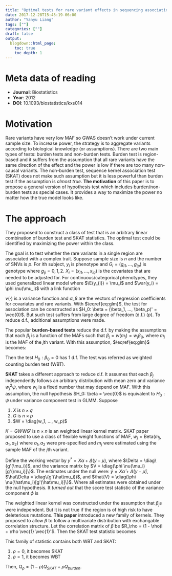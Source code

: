 ```yaml
---
title: "Optimal tests for rare variant effects in sequencing association studies"
date: 2017-12-28T15:45:19-06:00
author: "Yanyu Liang"
tags: [""]
categories: [""]
draft: false
output:
  blogdown::html_page:
    toc: true
    toc_depth: 1
---
```


$$
\newcommand\E{\text{E}}
\newcommand\nocr{\nonumber\\}
\newcommand\var{\text{Var}}
\newcommand\diag{\text{diag}}
$$

# Meta data of reading

* **Journal**: Biostatistics
* **Year**: 2012
* **DOI**: 10.1093/biostatistics/kxs014

# Motivation

Rare variants have very low MAF so GWAS doesn't work under current sample size. To increase power, the strategy is to aggregate variants according to biological knowledge (or assumptions). There are two main types of tests: burden tests and non-burden tests. Burden test is region-based and it suffers from the assumption that all rare variants have the same direction of the effect and the power is low if there are too many non-causal variants. The non-burden test, sequence kernel association test (SKAT) does not make such assumption but it is less powerful than burden test if the assumption is *almost true*. **The motivation** of this paper is to propose a general version of hypothesis test which includes burden/non-burden tests as special cases. It provides a way to maximize the power no matter how the true model looks like.

# The approach

They proposed to construct a class of test that is an arbitrary linear combination of burden test and SKAT statistics. The optimal test could be identified by maximizing the power within the class.

The goal is to test whether the rare variants in a single region are associated with a complex trait. Suppose sample size is $n$ and the number of SNVs is $p$. For $i$th subject, $y_i$ is phenotype and $G_i = (g_{i1}, ..., g_{ip})$ is genotype where $g_{ij} = 0, 1, 2$. $X_i = (x_{i1}, ..., x_{iq})$ is the covariates that are needed to be adjusted for. For continuous/categorical phenotypes, they used generalized linear model where $\E(y_{i}) = \mu_i$ and $\var(y_i) = \phi \nu(\mu_i)$ with a link function

  \begin{align}
    g(\mu_i) &= X_i \alpha + G_i \beta \label{eq:glm}
  \end{align}

$\nu(\cdot)$ is a variance function and $\alpha, \beta$ are the vectors of regression coefficients for covariates and rare variants. With $\eqref{eq:glm}$, the test for association can be constructed as $H_0: \beta = (\beta_1, ..., \beta_p)' = \vec{0}$. But such test suffers from large degree of freedom (d.f.) ($p$). To reduce d.f., additional assumptions were made.

The popular **burden-based tests** reduce the d.f. by making the assumptions that each $\beta_j$ is a function of the MAFs such that $\beta_j = w(m_j) = w_j\beta_0$, where $m_j$ is the MAF of the $j$th variant. With this assumption, $\eqref{eq:glm}$ becomes:

  \begin{align}
    g(\mu_i) &= X_i \alpha + \beta_0 \sum_{j = 1}^p w_j g_{ij} \label{eq:burden}
  \end{align}

Then the test $H_0: \beta_0 = 0$ has 1 d.f. The test was referred as weighted counting burden test (WBT).

**SKAT** takes a different approach to reduce d.f. It assumes that each $\beta_j$ independently follows an arbitrary distribution with mean zero and variance $w_j^2 \psi$, where $w_j$ is a fixed number that may depend on MAF. With this assumption, the null hypothesis $H_0: \beta = \vec{0}$ is equivalent to $H_0: \psi$ under variance component test in GLMM. Suppose

  1. $X$ is $n \times q$
  2. $G$ is $n \times p$
  3. $W = \diag(w_1, ..., w_p)$

$K = GWWG'$ is $n \times n$  is an weighted linear kernel matrix. SKAT paper proposed to use a class of flexible weight functions of MAF, $w_j = \text{Beta}(m_j, a_1, a_2)$ where $a_1, a_2$ were pre-specified and $m_j$ were estimated using the sample MAF of the $j$th variant.

Define the working vector by $y^* = X\alpha + \Delta (y - \mu)$, where $\Delta = \diag\{g'(\mu_i))$, and the variance matrix by $V = \diag(\phi \nu(\mu_i)[g'(\mu_i)]\}$. The estimates under the null were: $\tilde{y} = X\hat\alpha + \hat\Delta (y - \hat\mu)$, $\hat\Delta = \diag\{g'(\hat\mu_i))$, and $\hat{V} = \diag(\phi \nu(\hat\mu_i)[g'(\hat\mu_i)]\}$. Where all estimates were obtained under the null hypothesis. It *turned out* that the score test statistic of the variance component $\phi$ is

  \begin{align}
    Q &= (\tilde{y} - X\alpha)' \hat{V}^{-1} K \hat{V}^{-1} (\tilde{y} - X\hat\alpha) \nocr
    &= (y - \hat\mu)' \hat\Delta \hat{V}^{-1} K \hat{V}^{-1} \hat\Delta (y - \hat\mu) \nonumber
  \end{align}

The weighted linear kernel was constructed under the assumption that $\beta_j$s were independent. But it is not true if the region is of high risk to have deleterious mutations. **This paper** introduced a new family of kernels. They proposed to allow $\beta$ to follow a multivariate distribution with exchangable correlation structure. Let the correlation matrix of $\beta$ be $R_\rho = (1 - \rho)I + \rho \vec{1} \vec{1}'$. Then the SKAT test statistic becomes

  \begin{align}
    Q_{\rho} = (y - \hat\mu)' \hat\Delta \hat{V}^{-1} K_\rho \hat{V}^{-1} \hat\Delta (y - \hat\mu) \nonumber
  \end{align}

This family of statistic contains both WBT and SKAT:

  1. $\rho = 0$, it becomes SKAT
  2. $\rho = 1$, it becomes WBT

Then, $Q_\rho = (1 - \rho) Q_{SKAT} + \rho Q_{burden}$.
